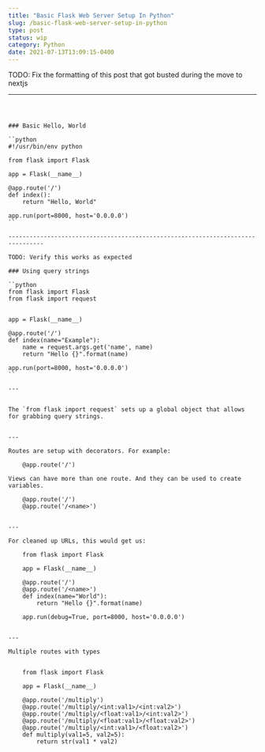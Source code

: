 ```yaml
---
title: "Basic Flask Web Server Setup In Python"
slug: /basic-flask-web-server-setup-in-python
type: post
status: wip
category: Python
date: 2021-07-13T13:09:15-0400
---
```



TODO: Fix the formatting of this post that got busted during the move to nextjs

---

```



### Basic Hello, World

``python 
#!/usr/bin/env python 

from flask import Flask
    
app = Flask(__name__)
    
@app.route('/')
def index():
    return "Hello, World"

app.run(port=8000, host='0.0.0.0')
``
            
--------------------------------------------------------------------------------

TODO: Verify this works as expected 

### Using query strings

``python
from flask import Flask
from flask import request


app = Flask(__name__)

@app.route('/')
def index(name="Example"):
    name = request.args.get('name', name)
    return "Hello {}".format(name)

app.run(port=8000, host='0.0.0.0')  
``
    
---


The `from flask import request` sets up a global object that allows for grabbing query strings. 


---

Routes are setup with decorators. For example:

    @app.route('/')
    
Views can have more than one route. And they can be used to create variables. 

    @app.route('/')
    @app.route('/<name>')


---

For cleaned up URLs, this would get us:

    from flask import Flask
    
    app = Flask(__name__)
    
    @app.route('/')
    @app.route('/<name>')
    def index(name="World"):
        return "Hello {}".format(name)
    
    app.run(debug=True, port=8000, host='0.0.0.0')
    

---

Multiple routes with types


    from flask import Flask
    
    app = Flask(__name__)
    
    @app.route('/multiply')
    @app.route('/multiply/<int:val1>/<int:val2>')
    @app.route('/multiply/<float:val1>/<int:val2>')
    @app.route('/multiply/<float:val1>/<float:val2>')
    @app.route('/multiply/<int:val1>/<float:val2>')    
    def multiply(val1=5, val2=5):
        return str(val1 * val2)

```

        


       

 